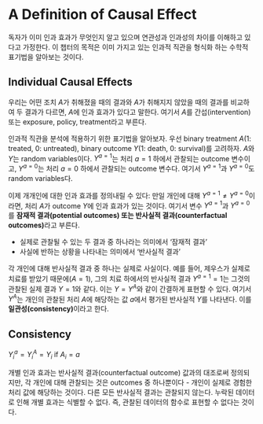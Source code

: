 # A Definition of Causal Effect {#sec-1}

독자가 이미 인과 효과가 무엇인지 알고 있으며 연관성과 인과성의 차이를 이해하고 있다고 가정한다. 이 챕터의 목적은 이미 가지고 있는 인과적 직관을 형식화 하는 수학적 표기법을 알아보는 것이다. 

## Individual Causal Effects {#sec-11}

우리는 어떤 조치 $A$가 취해졌을 때의 결과와 $A$가 취해지지 않았을 때의 결과를 비교하여 두 결과가 다르면, $A$에 인과 효과가 있다고 말한다. 여기서 $A$를 간섭(intervention) 또는 exposure, policy, treatment라고 부른다. 

인과적 직관을 분석에 적용하기 위한 표기법을 알아보자. 우선 binary treatment $A$(1: treated, 0: untreated), binary outcome $Y$(1: death, 0: survival)를 고려하자. $A$와 $Y$는 random variables이다. $Y^{a=1}$는 처리 $a=1$ 하에서 관찰되는 outcome 변수이고, $Y^{a=0}$는 처리 $a=0$ 하에서 관찰되는 outcome 변수다. 여기서 $Y^{a=1}$과 $Y^{a=0}$도 random variables다. 

이제 개개인에 대한 인과 효과를 정의내릴 수 있다: 만일 개인에 대해 $Y^{a=1}\ne Y^{a=0}$이라면, 처리 $A$가 outcome $Y$에 인과 효과가 있는 것이다. 여기서 변수 $Y^{a=1}$과 $Y^{a=0}$를 **잠재적 결과(potential outcomes) 또는 반사실적 결과(counterfactual outcomes)**라고 부른다. 

- 실제로 관찰될 수 있는 두 결과 중 하나라는 의미에서 '잠재적 결과'
- 사실에 반하는 상황을 나타내는 의미에서 '반사실적 결과'

각 개인에 대해 반사실적 결과 중 하나는 실제로 사실이다. 예를 들어, 제우스가 실제로 치료를 받았기 때문에($A=1$), 그의 치료 하에서의 반사실적 결과 $Y^{a=1}=1$는 그것의 관찰된 실제 결과 $Y=1$와 같다. 이는 $Y=Y^A$와 같이 간결하게 표현할 수 있다. 여기서 $Y^A$는 개인의 관찰된 처리 $A$에 해당하는 값 $a$에서 평가된 반사실적 $Y$를 나타낸다. 이를 **일관성(consistency)**이라고 한다.

::: {.callout-tip}
## Consistency

$Y^a_i=Y^A_i=Y_i$ if $A_i=a$
:::

개별 인과 효과는 반사실적 결과(counterfactual outcome) 값과의 대조로써 정의되지만, 각 개인에 대해 관찰되는 것은 outcomes 중 하나뿐이다 - 개인이 실제로 경험한 처리 값에 해당하는 것이다. 다른 모든 반사실적 결과는 관찰되지 않는다. 누락된 데이터로 인해 개별 효과는 식별할 수 없다. 즉, 관찰된 데이터의 함수로 표현할 수 없다는 것이다. 